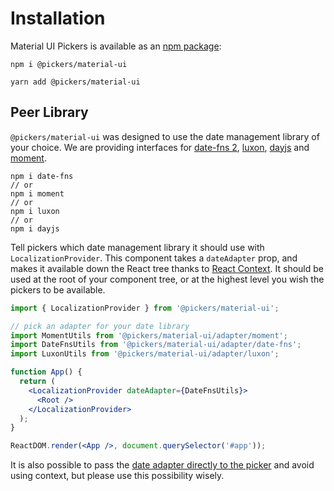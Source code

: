 
<PageMeta
  title="Installation"
  description="Step-by-step guide how to install @pickers/material-ui"
/>

# Installation

Material UI Pickers is available as an [npm package](https://www.npmjs.com/package/@pickers/material-ui):

```
npm i @pickers/material-ui

yarn add @pickers/material-ui
```

## Peer Library

`@pickers/material-ui` was designed to use the date management library of your choice.
We are providing interfaces for [date-fns 2](https://date-fns.org/), [luxon](https://moment.github.io/luxon/), [dayjs](https://github.com/iamkun/dayjs) and [moment](https://momentjs.com/).

```
npm i date-fns
// or
npm i moment
// or
npm i luxon
// or
npm i dayjs
```

Tell pickers which date management library it should use with `LocalizationProvider`. This component takes a `dateAdapter`
prop, and makes it available down the React tree thanks to [React Context](https://reactjs.org/docs/context.html). It should
be used at the root of your component tree, or at the highest level you wish the pickers to be available.

```jsx
import { LocalizationProvider } from '@pickers/material-ui';

// pick an adapter for your date library
import MomentUtils from '@pickers/material-ui/adapter/moment';
import DateFnsUtils from '@pickers/material-ui/adapter/date-fns';
import LuxonUtils from '@pickers/material-ui/adapter/luxon';

function App() {
  return (
    <LocalizationProvider dateAdapter={DateFnsUtils}>
      <Root />
    </LocalizationProvider>
  );
}

ReactDOM.render(<App />, document.querySelector('#app'));
```

It is also possible to pass the [date adapter directly to the picker](/guides/date-adapter-passing) and avoid using context,
but please use this possibility wisely.
